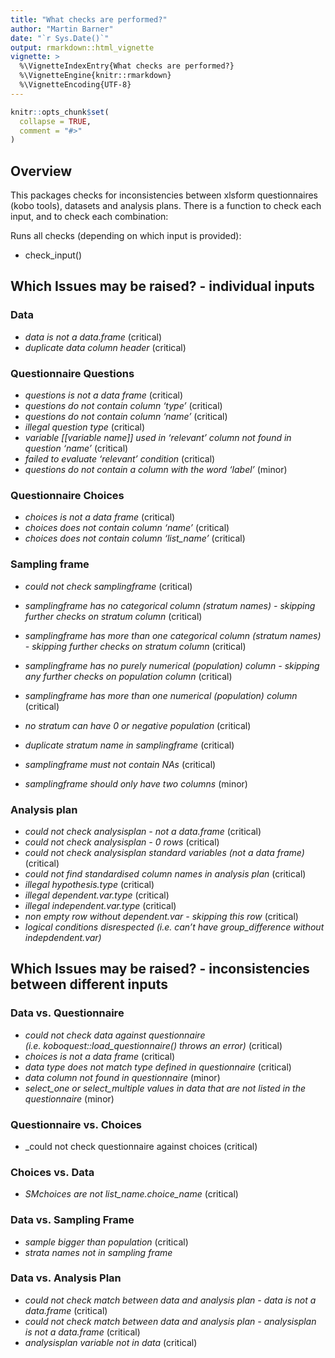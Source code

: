 ```yaml
---
title: "What checks are performed?"
author: "Martin Barner"
date: "`r Sys.Date()`"
output: rmarkdown::html_vignette
vignette: >
  %\VignetteIndexEntry{What checks are performed?}
  %\VignetteEngine{knitr::rmarkdown}
  %\VignetteEncoding{UTF-8}
---
```


```r
knitr::opts_chunk$set(
  collapse = TRUE,
  comment = "#>"
)
```

## Overview

This packages checks for inconsistencies between xlsform questionnaires (kobo tools), datasets and analysis plans.
There is a function to check each input, and to check each combination:

Runs all checks (depending on which input is provided):

- check_input()



## Which Issues may be raised? - individual inputs

### Data

- _data is not a data.frame_ (critical)
- _duplicate data column header_ (critical)

### Questionnaire Questions

- _questions is not a data frame_ (critical)
- _questions do not contain column 'type'_ (critical)
- _questions do not contain column 'name'_ (critical)
- _illegal question type_ (critical)
- _variable [[variable name]] used in 'relevant' column not found in question 'name'_ (critical)
- _failed to evaluate 'relevant' condition_ (critical)
- _questions do not contain a column with the word 'label'_ (minor)

### Questionnaire Choices

- _choices is not a data frame_ (critical)
- _choices does not contain column 'name'_ (critical)
- _choices does not contain column 'list_name'_ (critical)

### Sampling frame
- _could not check samplingframe_ (critical)

- _samplingframe has no categorical column (stratum names) - skipping further checks on stratum column_ (critical)
- _samplingframe has more than one categorical column (stratum names) - skipping further checks on stratum column_ (critical)

- _samplingframe has no purely numerical (population) column - skipping any further checks on population column_ (critical)
- _samplingframe has more than one numerical (population) column_ (critical)
- _no stratum can have 0 or negative population_ (critical)
- _duplicate stratum name in samplingframe_ (critical)
- _samplingframe must not contain NAs_ (critical)

- _samplingframe should only have two columns_ (minor)


### Analysis plan
- _could not check analysisplan - not a data.frame_ (critical)
- _could not check analysisplan - 0 rows_ (critical)
- _could not check analysisplan standard variables (not a data frame)_ (critical)
- _could not find standardised column names in analysis plan_ (critical)
- _illegal hypothesis.type_ (critical)
- _illegal dependent.var.type_ (critical)
- _illegal independent.var.type_ (critical)
- _non empty row without dependent.var - skipping this row _ (critical)
- _logical conditions disrespected (i.e. can't have group_difference without indepdendent.var)_

## Which Issues may be raised? - inconsistencies between different inputs

### Data vs. Questionnaire

- _could not check data against questionnaire (i.e. koboquest::load_questionnaire() throws an error)_ (critical)
- _choices is not a data frame_ (critical)
- _data type does not match type defined in questionnaire_ (critical)
- _data column not found in questionnaire_ (minor)
- _select_one or select_multiple values in data that are not listed in the questionnaire_ (minor)

### Questionnaire vs. Choices

- _could not check questionnaire against choices (critical)

### Choices vs. Data

- _SMchoices are not list_name.choice_name_ (critical)

### Data vs. Sampling Frame

- _sample bigger than population_ (critical)
- _strata names not in sampling frame_

### Data vs. Analysis Plan
- _could not check match between data and analysis plan - data is not a data.frame_ (critical)
- _could not check match between data and analysis plan - analysisplan is not a data.frame_ (critical)
- _analysisplan variable not in data_ (critical)  

<!-- ## checks that are not (yet) implemented but should be: -->
<!-- check_input_match_data_samplingframe<-function(samplingframe,data){} -->
<!-- check_input_match_questionnaire_samplingframe<-function(samplingframe,data){} -->
<!-- check_input_match_questionnaire_analysisplan<-function(samplinframe,data){} -->
<!-- check_input_match_data_analysisplan<-function(samplinframe,data){} -->
